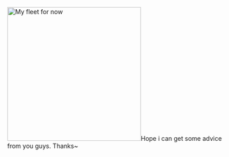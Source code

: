 [[File:Kantai.jpg|thumb|304px|My fleet for now]]Hope i can get some advice from you guys. Thanks~<ac_metadata title="Hows my fleet for the event~ I wonder if can clear med &amp; hard."> </ac_metadata>